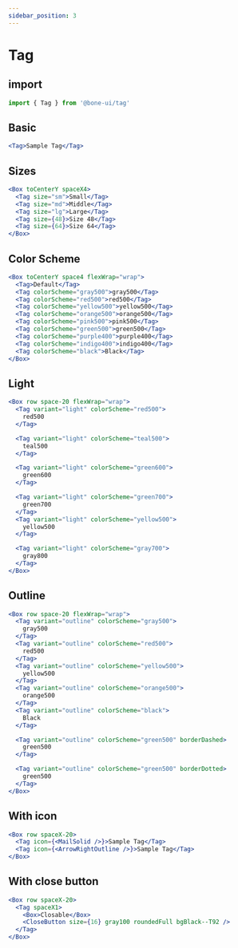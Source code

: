 ```yaml
---
sidebar_position: 3
---
```


# Tag

## import

```jsx
import { Tag } from '@bone-ui/tag'
```

## Basic

```jsx live
<Tag>Sample Tag</Tag>
```

## Sizes

```jsx live
<Box toCenterY spaceX4>
  <Tag size="sm">Small</Tag>
  <Tag size="md">Middle</Tag>
  <Tag size="lg">Large</Tag>
  <Tag size={48}>Size 48</Tag>
  <Tag size={64}>Size 64</Tag>
</Box>
```

## Color Scheme

```jsx live
<Box toCenterY space4 flexWrap="wrap">
  <Tag>Default</Tag>
  <Tag colorScheme="gray500">gray500</Tag>
  <Tag colorScheme="red500">red500</Tag>
  <Tag colorScheme="yellow500">yellow500</Tag>
  <Tag colorScheme="orange500">orange500</Tag>
  <Tag colorScheme="pink500">pink500</Tag>
  <Tag colorScheme="green500">green500</Tag>
  <Tag colorScheme="purple400">purple400</Tag>
  <Tag colorScheme="indigo400">indigo400</Tag>
  <Tag colorScheme="black">Black</Tag>
</Box>
```

## Light

```jsx live
<Box row space-20 flexWrap="wrap">
  <Tag variant="light" colorScheme="red500">
    red500
  </Tag>

  <Tag variant="light" colorScheme="teal500">
    teal500
  </Tag>

  <Tag variant="light" colorScheme="green600">
    green600
  </Tag>

  <Tag variant="light" colorScheme="green700">
    green700
  </Tag>
  <Tag variant="light" colorScheme="yellow500">
    yellow500
  </Tag>

  <Tag variant="light" colorScheme="gray700">
    gray800
  </Tag>
</Box>
```

## Outline

```jsx live
<Box row space-20 flexWrap="wrap">
  <Tag variant="outline" colorScheme="gray500">
    gray500
  </Tag>
  <Tag variant="outline" colorScheme="red500">
    red500
  </Tag>
  <Tag variant="outline" colorScheme="yellow500">
    yellow500
  </Tag>
  <Tag variant="outline" colorScheme="orange500">
    orange500
  </Tag>
  <Tag variant="outline" colorScheme="black">
    Black
  </Tag>

  <Tag variant="outline" colorScheme="green500" borderDashed>
    green500
  </Tag>

  <Tag variant="outline" colorScheme="green500" borderDotted>
    green500
  </Tag>
</Box>
```

## With icon

```jsx live
<Box row spaceX-20>
  <Tag icon={<MailSolid />}>Sample Tag</Tag>
  <Tag icon={<ArrowRightOutline />}>Sample Tag</Tag>
</Box>
```

## With close button

```jsx live
<Box row spaceX-20>
  <Tag spaceX1>
    <Box>Closable</Box>
    <CloseButton size={16} gray100 roundedFull bgBlack--T92 />
  </Tag>
</Box>
```
